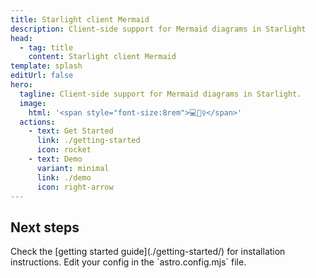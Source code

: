 ```yaml
---
title: Starlight client Mermaid
description: Client-side support for Mermaid diagrams in Starlight
head:
  - tag: title
    content: Starlight client Mermaid
template: splash
editUrl: false
hero:
  tagline: Client-side support for Mermaid diagrams in Starlight.
  image:
    html: '<span style="font-size:8rem">💻🧜‍♀️</span>'
  actions:
    - text: Get Started
      link: ./getting-started
      icon: rocket
    - text: Demo
      variant: minimal
      link: ./demo
      icon: right-arrow
---
```



## Next steps

<CardGrid stagger>
  <Card title="Install the plugin" icon="puzzle">
    Check the [getting started guide](./getting-started/) for installation instructions.
  </Card>
  <Card title="Configure the plugin" icon="setting">
    Edit your config in the `astro.config.mjs` file.
  </Card>
</CardGrid>
